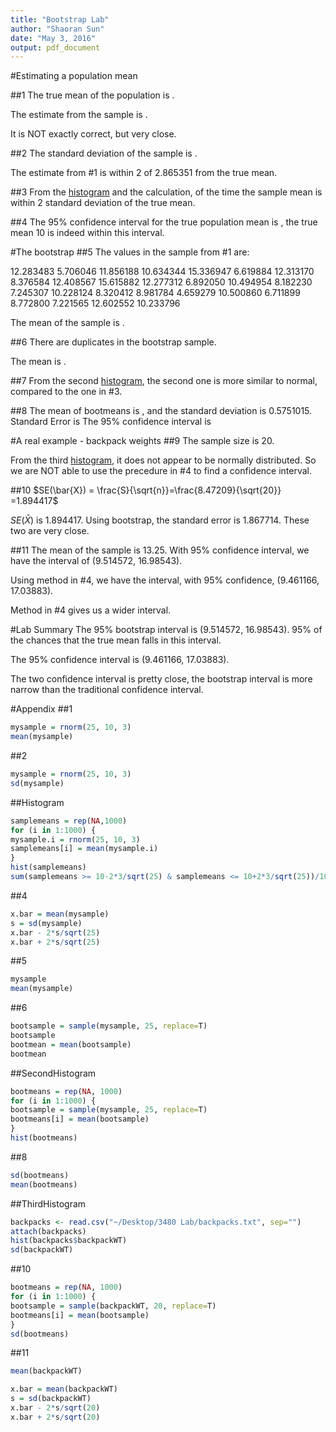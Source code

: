 ```yaml
---
title: "Bootstrap Lab"
author: "Shaoran Sun"
date: "May 3, 2016"
output: pdf_document
---
```


#Estimating a population mean

##1
The true mean of the population is \textbf{10}.

The estimate from the sample is \textbf{10.08782}.

It is NOT exactly correct, but very close.

##2
The standard deviation of the sample is \textbf{2.865351}.

The estimate from #1 is within 2 of 2.865351 from the true mean.

##3
From the [histogram](#histogram) and the calculation, \textbf{95.1\%} of the time the sample mean is within 2 standard deviation of the true mean.

##4
The 95% confidence interval for the true population mean is \textbf{(8.6329, 10.92518)}, the true mean 10 is indeed within this interval.

#The bootstrap
##5
The values in the sample from #1 are:

12.283483  5.706046 11.856188 10.634344 15.336947  6.619884 12.313170  8.376584 12.408567 15.615882 12.277312  6.892050 10.494954  8.182230  7.245307 10.228124  8.320412  8.981784  4.659279 10.500860  6.711899  8.772800  7.221565 12.602552 10.233796

The mean of the sample is \textbf{9.779041}.

##6
There are duplicates in the bootstrap sample.

The mean is \textbf{9.424798}.

##7
From the second [histogram](#secondhistogram), the second one is more similar to normal, compared to the one in #3.


##8
The mean of bootmeans is \textbf{9.757891}, and the standard deviation is 0.5751015. Standard Error is \textbf{0.1150203} The 95% confidence interval is \textbf{(9.52785, 9.987932)}

#A real example - backpack weights
##9
The sample size is 20.

From the third [histogram](#thirdhistogram), it does not appear to be normally distributed. So we are NOT able to use the precedure in #4 to find a confidence interval.

##10
$SE(\bar{X}) = \frac{S}{\sqrt{n}}=\frac{8.47209}{\sqrt{20}} =1.894417$

$SE(\bar{X})$ is 1.894417. Using bootstrap, the standard error is 1.867714. These two are very close.

##11
The mean of the sample is 13.25. With 95% confidence interval, we have the interval of (9.514572, 16.98543). 

Using method in #4, we have the interval, with 95% confidence, (9.461166, 17.03883). 

Method in #4 gives us a wider interval.

#Lab Summary
The 95% bootstrap interval is (9.514572, 16.98543). 
95% of the chances that the true mean falls in this interval.

The 95% confidence interval is (9.461166, 17.03883). 

The two confidence interval is pretty close, the bootstrap interval is more narrow than the traditional confidence interval.

\newpage

#Appendix
##1
```r
mysample = rnorm(25, 10, 3)
mean(mysample)
```

##2
```r
mysample = rnorm(25, 10, 3)
sd(mysample)
```

##Histogram
```r
samplemeans = rep(NA,1000)
for (i in 1:1000) {
mysample.i = rnorm(25, 10, 3)
samplemeans[i] = mean(mysample.i)
}
hist(samplemeans)
sum(samplemeans >= 10-2*3/sqrt(25) & samplemeans <= 10+2*3/sqrt(25))/1000
```

##4
```r
x.bar = mean(mysample) 
s = sd(mysample)
x.bar - 2*s/sqrt(25)
x.bar + 2*s/sqrt(25)
```

##5
```r
mysample
mean(mysample)
```

##6
```r
bootsample = sample(mysample, 25, replace=T)
bootsample
bootmean = mean(bootsample)
bootmean
```

##SecondHistogram
```r
bootmeans = rep(NA, 1000)
for (i in 1:1000) {
bootsample = sample(mysample, 25, replace=T)
bootmeans[i] = mean(bootsample)
}
hist(bootmeans)
```

##8
```r
sd(bootmeans)
mean(bootmeans)
```

##ThirdHistogram
```r
backpacks <- read.csv("~/Desktop/3480 Lab/backpacks.txt", sep="")
attach(backpacks)
hist(backpacks$backpackWT)
sd(backpackWT)
```

##10
```r
bootmeans = rep(NA, 1000)
for (i in 1:1000) {
bootsample = sample(backpackWT, 20, replace=T)
bootmeans[i] = mean(bootsample)
}
sd(bootmeans)
```

##11
```r
mean(backpackWT)

x.bar = mean(backpackWT) 
s = sd(backpackWT)
x.bar - 2*s/sqrt(20)
x.bar + 2*s/sqrt(20)
```
